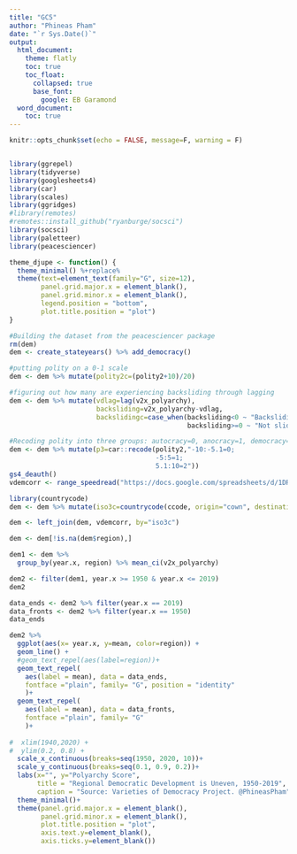 ```yaml
---
title: "GC5"
author: "Phineas Pham"
date: "`r Sys.Date()`"
output:
  html_document:
    theme: flatly
    toc: true
    toc_float:
      collapsed: true
      base_font:
        google: EB Garamond
  word_document:
    toc: true
---
```



```r
knitr::opts_chunk$set(echo = FALSE, message=F, warning = F)


library(ggrepel)
library(tidyverse)
library(googlesheets4)
library(car)
library(scales)
library(ggridges)
#library(remotes)
#remotes::install_github("ryanburge/socsci")
library(socsci)
library(paletteer)
library(peacesciencer)

theme_djupe <- function() {
  theme_minimal() %+replace%
  theme(text=element_text(family="G", size=12),
        panel.grid.major.x = element_blank(),
        panel.grid.minor.x = element_blank(),
        legend.position = "bottom",
        plot.title.position = "plot")
}

#Building the dataset from the peacesciencer package
rm(dem)
dem <- create_stateyears() %>% add_democracy() 

#putting polity on a 0-1 scale
dem <- dem %>% mutate(polity2c=(polity2+10)/20)

#figuring out how many are experiencing backsliding through lagging
dem <- dem %>% mutate(vdlag=lag(v2x_polyarchy),
                      backsliding=v2x_polyarchy-vdlag,
                      backslidingc=case_when(backsliding<0 ~ "Backsliding",
                                             backsliding>=0 ~ "Not sliding"))

#Recoding polity into three groups: autocracy=0, anocracy=1, democracy=2
dem <- dem %>% mutate(p3=car::recode(polity2,"-10:-5.1=0;
                                     -5:5=1; 
                                     5.1:10=2"))
gs4_deauth()
vdemcorr <- range_speedread("https://docs.google.com/spreadsheets/d/1DRCEa4ygKAZ6ASfeNrPFHQEwfodbBA3YysNE2srx-wE/edit?usp=sharing")

library(countrycode)
dem <- dem %>% mutate(iso3c=countrycode(ccode, origin="cown", destination="iso3c"))

dem <- left_join(dem, vdemcorr, by="iso3c")

dem <- dem[!is.na(dem$region),]


```

```r
dem1 <- dem %>%
  group_by(year.x, region) %>% mean_ci(v2x_polyarchy)
```

```r
dem2 <- filter(dem1, year.x >= 1950 & year.x <= 2019)
dem2
```


```r
data_ends <- dem2 %>% filter(year.x == 2019)
data_fronts <- dem2 %>% filter(year.x == 1950)
data_ends
```


```r
dem2 %>% 
  ggplot(aes(x= year.x, y=mean, color=region)) +
  geom_line() +
  #geom_text_repel(aes(label=region))+
  geom_text_repel(
    aes(label = mean), data = data_ends,
    fontface ="plain", family= "G", position = "identity"
    )+
  geom_text_repel(
    aes(label = mean), data = data_fronts,
    fontface ="plain", family= "G"
    )+
  
#  xlim(1940,2020) + 
#  ylim(0.2, 0.8) +
  scale_x_continuous(breaks=seq(1950, 2020, 10))+
  scale_y_continuous(breaks=seq(0.1, 0.9, 0.2))+
  labs(x="", y="Polyarchy Score", 
       title = "Regional Democratic Development is Uneven, 1950-2019",
       caption = "Source: Varieties of Democracy Project. @PhineasPham")+
  theme_minimal()+
  theme(panel.grid.major.x = element_blank(),
        panel.grid.minor.x = element_blank(),
        plot.title.position = "plot",
        axis.text.y=element_blank(),
        axis.ticks.y=element_blank())
```








